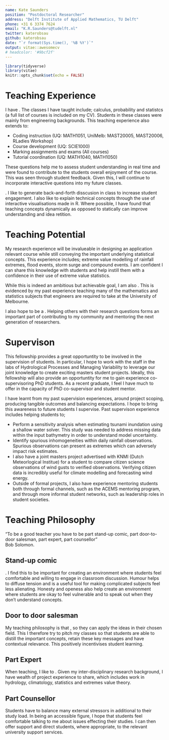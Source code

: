 ```yaml
---
name: Kate Saunders
position: "Postdoctoral Researcher"
address: "Delft Institute of Applied Mathematics, TU Delft"
phone: +31 6 3374 7624
email: "K.R.Saunders@tudelft.nl"
twitter: katerobsau
github: katerobsau
date: "`r format(Sys.time(), '%B %Y')`"
output: vitae::awesomecv
# headcolor: '#9bcf2f'
---
```


```r
library(tidyverse)
library(vitae)
knitr::opts_chunk$set(echo = FALSE)
```

# Teaching Experience

I have \textbf{8 years of experience teaching mathematics and statistics at a university level}. The classes I have taught include; calculus, probability and statistcs (a full list of courses is included on my CV). Students in these classes were mainly from engineering backgrounds. This teaching experience also extends to:

* Coding instruction (UQ: MATH1051, UniMelb: MAST20005, MAST20006, RLadies Workshop)
* Course development (UQ: SCIE1000)
* Marking assignments and exams (All courses)
* Tutorial coordination (UQ: MATH1040, MATH1050)

\textbf{As a lecturer at TU Delft I used interactive questions during lectures.} These questions help me to assess student understanding in real time and were found to contribute to the students overall enjoyment of the course. This was seen through student feedback. Given this, I will continue to incorporate interactive questions into my future classes. 

\textbf{Interactivity forms an important part of my communication style}. I like to generate back-and-forth disscusion in class to increase student engagement. I also like to explain technical concepts through the use of interactive visualisations made in R. Where possible, I have found that teaching concepts dynamically as opposed to statically can improve understanding and idea retition. 

# Teaching Potential

\textbf{I hope to contribute to the Engineering School through the creation of a course in Extreme Value Analysis, with a core focus being how the theory is used for hydrological applications.} My research experience will be invalueable in designing an application relevant course while still conveying the important underlying statistical concepts. This experience includes; extreme value modelling of rainfall extremes, flood events, storm surge and compound events. I am confident I can share this knowledge with students and help instill them with a confidence in their use of extreme value statistics.

While this is indeed an ambitious but achievable goal, I am also \textbf{confident that I can contribute in other ways to the department via the mathematical teaching load}. This is evidenced by my past experience teaching many of the mathematics and statistics subjects that engineers are required to take at the University of Melbourne.

I also hope to be a \textbf{point of call within the department for help on statistical problems and guidance}. Helping others with their research questions forms an important part of contributing to my community and mentoring the next generation of researchers. 

# Supervison

This fellowship provides a great opportuntity to be involved in the supervision of students. In particular, I hope to work with the staff in the labs of Hydrological Processes and Managing Variability to leverage our joint knowledge to create exciting masters student projects. Ideally, this fellowship will also provide an opportuntity for me to gain experience co-supervisoring PhD students. As a recent graduate, I feel I have much to offer in the capacity of PhD co-supervisor and student mentor.

I have learnt from my past supervision experiences, around project scoping, producing tangible outcomes and balancing expectations. I hope to bring this awareness to future students I supervise. Past supervison experience includes helping students to; 

* Perform a sensitivity analysis when estimating tsunami inundation using a shallow water solver. This study was needed to address missing data within the input bathymetry in order to understand model uncertainty.
* Identify spurious inhomogeneities within daily rainfall observations. Spurious observations can present as extremes which can adversely impact risk estimates.
* I also have a joint masters project advertised with KNMI (Dutch Meteorlogical Institue) for a student to compare citizen science observations of wind gusts to verified observations. Verifying citizen data is incredibly useful for climate modelling and forecasting wind energy.
* Outside of formal projects, I also have experience mentoring students both through formal channels, such as the ACEMS mentoring program, and through more informal student networks, such as leadership roles in student societies. 

# Teaching Philosophy

"To be a good teacher you have to be part stand-up comic, part door-to-door salesman, part expert, part counsellor"   
Bob Solomon.

## Stand-up comic

\textbf{In my classes I try to infuse a combination of humour and honesty}. I find this to be important for creating an environment where students feel comfortable and willing to engage in classroom discussion. Humour helps to diffuse tension and is a useful tool for making complicated subjects feel less alienating. Honesty and openess also help create an environment where students are okay to feel vulnerable and to speak out when they don't understand concepts. \textbf{This style of teaching helps me engage students with the material, and makes the learning fun!} 

## Door to door salesman 

My teaching philosophy is that \textbf{students should take away the core messages of the subject even after they pass the exam}, so they can apply the ideas in their chosen field. This \textbf{requires selling the subject material in such a way that students understand the importance of mastering the material.} I therefore try to pitch my classes so that students are able to distill the important concepts, retain these key messages and have contextual relevance. This positively incentivises student learning. 

## Part Expert

When teaching, I like to \textbf{use examples from my own research to motivate and contextualise the course material}. Given my inter-disciplinary research background, I have wealth of project experience to share, which includes work in hydrology, climatology, statistics and extremes value theory. \textbf{If students can relate to how the subject is used in practice, then they can then better visualise how the subject will be relevant in their future studies and careers.} 

## Part Counsellor 

\textbf{My teaching ethos is to always be kind and understanding.}  Students have to balance many external stressors in additional to their study load. In being an accessible figure, I hope that students feel comfortable talking to me about issues effecting their studies. I can then offer support and direct students, where appropriate, to the relevant university support services.


<!-- # Employment -->
<!-- ```{r} -->
<!-- tribble( -->
<!--   ~ role, ~ company, ~ loc, ~ dates, ~ details, -->

<!--   "Postdoctoral Researcher",  -->
<!--   "Delft University of Technology",  -->
<!--   "Deflt, Netherlands",  -->
<!--   "Oct. 2018 - Present",  -->
<!--   "Collaborating on a joint project with Koninklijk Nederlands Meteorologisch Instituut (KNMI)", -->

<!--    "Graduate Researcher",  -->
<!--   "Commonwealth Scientific Institue of Technology (CSIRO)",  -->
<!--   "Melbourne, Australia",  -->
<!--   "Feb. 2012 - Feb. 2014",  -->
<!--   "Research Interests: natural disaster modelling, floods, tsnumais, sea level rise, computational fluid dynamics" -->

<!-- ) %>%  -->
<!--   detailed_entries(company, dates, role, loc, details) -->
<!-- ``` -->
